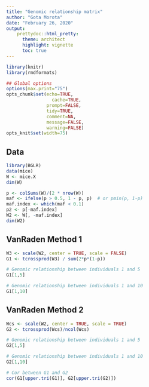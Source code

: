 ```yaml
---
title: "Genomic relationship matrix"
author: "Gota Morota"
date: "February 26, 2020"
output: 
    prettydoc::html_pretty:
      theme: architect
      highlight: vignette
      toc: true
---
```



```r
library(knitr)
library(rmdformats)

## Global options
options(max.print="75")
opts_chunk$set(echo=TRUE,
	             cache=TRUE,
               prompt=FALSE,
               tidy=TRUE,
               comment=NA,
               message=FALSE,
               warning=FALSE)
opts_knit$set(width=75)
```


## Data 
```r
library(BGLR)
data(mice)
W <- mice.X 
dim(W)

p <- colSums(W)/(2 * nrow(W))
maf <- ifelse(p > 0.5, 1 - p, p)  # or pmin(p, 1-p)
maf.index <- which(maf < 0.1)
p2 <- p[-maf.index]
W2 <- W[, -maf.index]
dim(W2)
```


## VanRaden Method 1
```r
W3 <- scale(W2, center = TRUE, scale = FALSE)
G1 <- tcrossprod(W3) / sum(2*p*(1-p))

# Genomic relationship between individuals 1 and 5
G1[1,5]

# Genomic relationship between individuals 1 and 10
G1[1,10]
```


## VanRaden Method 2
```r
Wcs <- scale(W2, center = TRUE, scale = TRUE)
G2 <- tcrossprod(Wcs)/ncol(Wcs)

# Genomic relationship between individuals 1 and 5
G2[1,5]

# Genomic relationship between individuals 1 and 10
G2[1,10]

# Cor between G1 and G2
cor(G1[upper.tri(G1)], G2[upper.tri(G2)])
```





